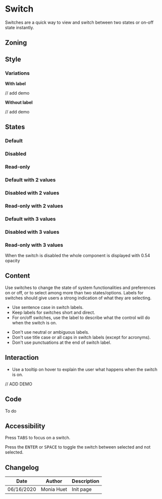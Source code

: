 
<Meta title="Components/Form/Fields/Switch"/>

# Switch

Switches are a quick way to view and switch between two states or on-off state instantly. 

## Zoning

<FigmaImage src="https://www.figma.com/file/2Sw2IvUHZ9F2srJ3L8AWxr/%F0%9F%93%90-Zoning?node-id=36%3A0" alt="zoning image for switch" />

## Style

### Variations

**With label**

// add demo

**Without label**

// add demo

## States

### Default

<Canvas>
    <Story name="default">
        <Form.Switch label="Switch off" />
        <Form.Switch label="Switch on" checked />
    </Story>
</Canvas>

### Disabled

<Canvas>
    <Story name="disabled">
        <Form.Switch label="Disabled Switch off" disabled />
        <Form.Switch label="Disabled Switch on" checked disabled />
    </Story>
</Canvas>

### Read-only

<Canvas>
    <Story name="read-only">
        <Form.Switch label="Read-only Switch off" readOnly />
        <Form.Switch label="Read-only Switch on" checked readOnly />
    </Story>
</Canvas>

### Default with 2 values

<Canvas>
    <Story name="default with 2 values">
        <Form.Switch label="Switch on" values={['off', 'on']} value="on" />
        <Form.Switch label="Switch off" values={['basic', 'advanced']} />
    </Story>
</Canvas>

### Disabled with 2 values

<Canvas>
    <Story name="disabled with 2 values">
        <Form.Switch label="Switch on" values={['off', 'on']} value="on" disabled />
        <Form.Switch label="Switch off" values={['this is off', 'and of course this is on']} disabled />
    </Story>
</Canvas>

### Read-only with 2 values

<Canvas>
    <Story name="read-only with 2 values">
        <Form.Switch label="Switch on" values={['off', 'on']} value="on" readOnly />
        <Form.Switch label="Switch off" values={['this is off', 'and of course this is on']} readOnly />
    </Story>
</Canvas>

### Default with 3 values

<Canvas>
    <Story name="default with 3 values">
        <Form.Switch label="Switch one/two/three" values={['one', 'two', 'three']}  value="two"/>
        <Form.Switch label="Switch input/both/output" values={['input', 'both', 'output']} />
    </Story>
</Canvas>

### Disabled with 3 values

<Canvas>
    <Story name="disabled with 3 values">
        <Form.Switch label="Switch one/two/three" values={['one', 'two', 'three']}  value="two" disabled />
        <Form.Switch label="Switch input/both/output" values={['input', 'both', 'output']} disabled />
    </Story>
</Canvas>

### Read-only with 3 values

<Canvas>
    <Story name="read-only with 3 values">
        <Form.Switch label="Switch one/two/three" values={['one', 'two', 'three']}  value="two" readOnly />
        <Form.Switch label="Switch input/both/output" values={['input', 'both', 'output']} readOnly />
    </Story>
</Canvas>

When the switch is disabled the whole component is displayed with 0.54 opacity


## Content

Use switches to change the state of system functionalities and preferences on or off, or to select among more than two states/options. Labels for switches should give users a strong indication of what they are selecting.

<Use>
	<Use.Do>
		<ul>
			<li>Use sentence case in switch labels.</li>
			<li>Keep labels for switches short and direct.</li>
			<li>For on/off switches, use the label to describe what the control will do when the switch is on.</li>
		</ul>
	</Use.Do>
	<Use.Dont>
		<ul>
			<li>Don't use neutral or ambiguous labels.</li>
			<li>Don't use title case or all caps in switch labels (except for acronyms).</li>
			<li>Don't use punctuations at the end of switch label.</li>
		</ul>
		</ul>
	</Use.Dont>
</Use>

## Interaction

- Use a tooltip on hover to explain the user what happens when the switch is on.

// ADD DEMO

## Code

To do

## Accessibility

Press <kbd>TABS</kbd> to focus on a switch.

Press the <kbd>ENTER</kbd> or <kbd>SPACE</kbd> to toggle the switch between selected and not selected. 
 

## Changelog

| Date       | Author | Description |
| ---------- | ------ | ----------- |
| 06/16/2020 | Monia Huet  | Init page   |


